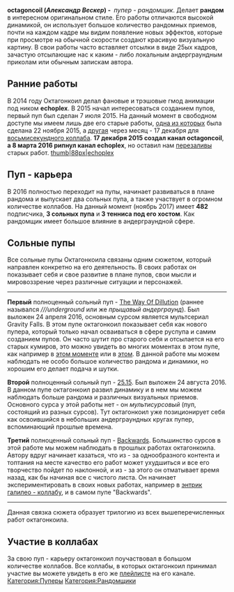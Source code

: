 {{Инфобокс для пуперов
|title2=octagoncoil
|другие_ники=
|image3=[[Файл:Octagoncoil.jpg|thumb|360px]]
|сферы_творчества=RYTP
|год_начала=7 июля 2015
|image4=
|caption4=
|имя_фамилия=Александр Вескер
|дата_рождения=
|место_проживания=Тольятти
|ссылки=[https://www.youtube.com/octagoncoil YouTube]
[https://vk.com/lumizence Вконтакте]
}}
'''octagoncoil (''Александр Вескер'') - ''' ''пупер -'' ''рандомщик''. Делает '''рандом''' в интересном оригинальном стиле. Его работы отличаются высокой динамикой, он использует большое количество рандомных приемов, почти на каждом кадре мы видим появление новых эффектов, которые при просмотре на обычной скорости создают красивую визуальную картину. В свои работы часто вставляет отсылки в виде 25ых кадров, зачастую отсылающие нас к каким - либо локальным андерграундным приколам или обычным запискам автора.

== '''Ранние работы''' ==
В 2014 году Октагонкоил делал фановые и трэшовые гмод анимации под ником '''echoplex'''. В 2015 начал интересоваться созданием пупов, первый пуп был сделан 7 июля 2015. На данный момент в свободном доступе мы имеем лишь две его старые работы, [https://www.youtube.com/watch?v=aB45CIOR9oY одна из которых] была сделана 22 ноября 2015, а [https://www.youtube.com/watch?v=yOidnOVc4Qg другая] через месяц - 17 декабря для [https://www.youtube.com/watch?v=66Jl1Rw4-oc восьмисекундного коллаба]. '''17 декабря 2015 создал канал octagoncoil''', '''а 8 марта 2016 рипнул канал echoplex''', но оставил нам [https://www.youtube.com/channel/UC2WzHzkSWwCO0mA1nLEbFhg перезаливы] старых работ.
[[Файл:Echoplex.jpg|thumb|88px|echoplex]]

== '''Пуп - карьера''' ==
В 2016 полностью переходит на пупы, начинает развиваться в плане рандома и выпускает два сольных пупа, а также участвует в огромном количестве коллабов. На данный момент (ноябрь 2017) имеет '''482''' подписчика, '''3 сольных пупа''' и '''3 тенниса под его хостом'''. Как рандомщик имеет большое влияние в андерграундной сфере.

== '''Сольные пупы''' ==
Все сольные пупы Октагонкоила связаны одним сюжетом, который направлен конкретно на его деятельность. В своих работах он показывает себя и свое развитие в плане пупов, свои мысли и мировоззрение через различные ситуации и персонажей.

----

'''Первый''' полноценный сольный пуп - [https://www.youtube.com/watch?v=gdEbnJGzgHY The Way Of Dillution] (раннее назывался ''///underground'' или же ''прыщавый андерграунд''). Был выложен 24 апреля 2016, основным сурсом является мультсериал Gravity Falls. В этом пупе октагонкоил показывает себя как нового пупера, который только начал осваиваться в сфере руспупа и самим созданием пупов. Он часто шутит про старого себя и отсылается на его старых кумиров, это можно увидеть во многих моментах в этом пупе, как например в [https://youtu.be/gdEbnJGzgHY?t=1m17s этом моменте] или в [https://youtu.be/gdEbnJGzgHY?t=2m31s этом]. В данной работе мы можем наблюдать не особо большое количество рандома и динамики, но хорошим его делает подача и шутки.

'''Второй''' полноценный сольный пуп - [https://www.youtube.com/watch?v=QgiiWUkPwY8 25.15]. Был выложен 24 августа 2016. В данном пупе октагонкоил развил динамику и в нем мы можем наблюдать больше рандома и различных визуальных приемов. Основного сурса у этой работы нет - он ''мультисурсовый'' (пуп, состоящий из разных сурсов). Тут октагонкоил уже позиционирует себя как освоившийся в небольших андерграундных кругах пупер, вспоминающий прошлые времена.

'''Третий''' полноценный сольный пуп - [https://www.youtube.com/watch?v=ybpzcsbYdiU Backwards]. Большинство сурсов в этой работе мы можем наблюдать в прошлых работах октагонкоила. Автору вдруг начинает казаться, что из - за однообразного контента и топтания на месте качество его работ может ухудшиться и все его творчество пойдет по наклонной, и из - за этого он отматывает время назад, как бы начиная все с чистого листа. Он начинает экспериментировать в своих новых работах, например в [https://www.youtube.com/watch?v=C7oHe_LugWk энтри][https://www.youtube.com/watch?v=aCYccCxqVMU к галилео - коллабу], и в самом пупе "Backwards".

----

Данная связка сюжета образует трилогию из всех вышеперечисленных работ октагонкоила.

== '''Участие в коллабах''' ==
За свою пуп - карьеру октагонкоил поучаствовал в большом количестве коллабов. Все коллабы, в которых октагонкоил принимал участие вы можете увидеть в его же [https://www.youtube.com/playlist?list=PLkoIpsRvKHkrw3yQRlq856r9lbuhir0wU плейлисте] на его канале.
{{DISPLAYTITLE:octagoncoil}}
[[Категория:Пуперы]]
[[Категория:Рандомщики]]